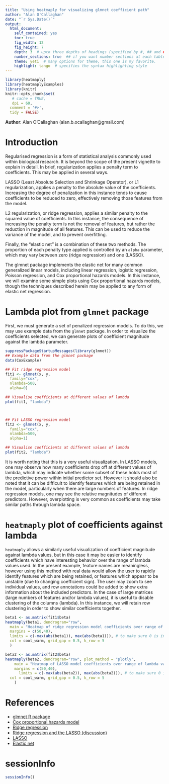 ```yaml
---
title: "Using heatmaply for visualizing glmnet coefficient path"
author: "Alan O'Callaghan"
date: "`r Sys.Date()`"
output:
  html_document:
    self_contained: yes
    toc: true
    fig_width: 12
    fig_height: 7
    depth: 3  # upto three depths of headings (specified by #, ## and ###)  
    number_sections: true  ## if you want number sections at each table header
    theme: yeti  # many options for theme, this one is my favorite.
    highlight: tango  # specifies the syntax highlighting style
---
```

<!--
%\VignetteEngine{knitr::rmarkdown}
%\VignetteIndexEntry{Using heatmaply for visualizing glmnet coefficient path}
-->


```r
library(heatmaply)
library(heatmaplyExamples)
library(knitr)
knitr::opts_chunk$set(
   # cache = TRUE,
   dpi = 60,
  comment = '#>',
  tidy = FALSE)

```
**Author**: Alan O'Callaghan (alan.b.ocallaghan@gmail.com)

Introduction
============

Regularised regression is a form of statistical analysis commonly used within
biological research. It is beyond the scope of the present vignette to explain
in detail. In brief, regularization applies a penalty term to coefficients.
This may be applied in several ways. 


LASSO (Least Absolute Selection and Shrinkage Operator), or L1 regularization, 
applies a penalty to the absolute value of the coefficients. 
Increasing the degree of penalization in this instance tends to cause 
coefficients to be reduced to zero, effectively removing those features from the
model. 

L2 regularization, or ridge regression, applies a similar penalty to 
the squared value of coefficients. In this instance, the consequence of 
increasing the penalty term is not the removal of features, but rather the
reduction in magnitude of all features. This can be used to reduce the variance
of the model, and to prevent overfitting. 

Finally, the "elastic net" is 
a combination of these two methods. The proportion of each penalty type
applied is controlled by an `alpha` parameter, which may vary between
zero (ridge regression) and one (LASSO). 

The glmnet package implements the elastic net for many common generalized linear
models, including linear regression, logistic regression, Poisson regression,
and Cox proportional hazards models. In this instance, we will examine some simple
plots using Cox proportional hazards models, though the techniques described 
herein may be applied to any form of elastic net regression.

Lambda plot from `glmnet` package
=================================
First, we must generate a set of penalized regression models. To do this, we
may use example data from the `glmnet` package. In order to visualize the 
coefficients selected, we can generate plots of coefficient magnitude against
the lambda parameter.

```r
suppressPackageStartupMessages(library(glmnet))
## Example data from the glmnet package
data(CoxExample)

## Fit ridge regression model
fit1 <- glmnet(x, y, 
  family="cox", 
  nlambda=500, 
  alpha=0)

## Visualise coefficients at different values of lambda
plot(fit1, "lambda")



## Fit LASSO regression model
fit2 <- glmnet(x, y, 
  family="cox", 
  nlambda=500, 
  alpha=1)

## Visualise coefficients at different values of lambda
plot(fit2, "lambda")

```

It is worth noting that this is a very useful visualization. In LASSO
models, one may observe how many coefficients drop off at different values
of lambda, which may indicate whether some subset of these holds most
of the predictive power within initial predictor set. 
However it should also be noted that it can be difficult to identify 
features which are being retained in the model, particularly when there are 
large numbers of features. 
In ridge regression models,
one may see the relative magnitudes of different predictors. However,
overplotting is very common as coefficients may take similar paths 
through lambda space.


`heatmaply` plot of coefficients against lambda
===============================================

`heatmaply` allows a similarly useful visualization of coefficient magnitude 
against lambda values, 
but in this case it may be easier to identify coefficients which 
have interesting behavior over the range of lambda values used. In the present
example, feature names are meaningless, however using this method with real data
would allow the user to rapidly identify features which are being retained,
or features which appear to be unstable (due to changing coefficient sign).
The user may zoom to see individual values, and row annotations could be added
to show extra information about the included predictors.
In the case of large matrices (large numbers of features and/or lambda values), 
it is useful to disable clustering of the columns (lambda). In this instance, we will retain row clustering
in order to show similar coefficients together.

```r
beta1 <- as.matrix(fit1$beta)
heatmaply(beta1, dendrogram="row",
  main = "Heatmap of ridge regression model coefficients over range of lambda values",
  margins = c(50,40),
  limits = c(-max(abs(beta1)), max(abs(beta1))), # to make sure 0 is in the center of the colors
  col = cool_warm, grid_gap = 0.5, k_row = 5
  )

```

```r
beta2 <- as.matrix(fit2$beta)
heatmaply(beta2, dendrogram="row", plot_method = "plotly",
    main = "Heatmap of LASSO model coefficients over range of lambda values",
    margins = c(50,40),
      limits = c(-max(abs(beta2)), max(abs(beta2))), # to make sure 0 is in the center of the colors
  col = cool_warm, grid_gap = 0.5, k_row = 5
    )

```



References
==========
- [glmnet R package](https://cran.r-project.org/web/packages/glmnet/index.html)
- [Cox proportional hazards model](https://en.wikipedia.org/wiki/Proportional_hazards_model)
- [Ridge regression](https://en.wikipedia.org/wiki/Tikhonov_regularization)
- [Ridge regression and the LASSO (discussion)](http://statweb.stanford.edu/~tibs/sta305files/Rudyregularization.pdf)
- [LASSO](http://statweb.stanford.edu/~tibs/lasso.html)
- [Elastic net](http://citeseerx.ist.psu.edu/viewdoc/summary?doi=10.1.1.124.4696)




sessionInfo
===============

```r
sessionInfo()
```

